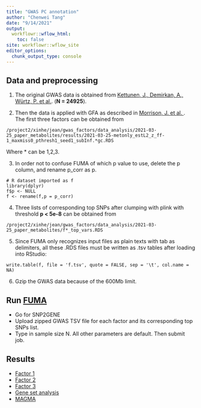 ```yaml
---
title: "GWAS PC annotation"
author: "Chenwei Tang"
date: "9/14/2021"
output:
  workflowr::wflow_html:
    toc: false
site: workflowr::wflow_site
editor_options:
  chunk_output_type: console
---
```


## Data and preprocessing

1. The original GWAS data is obtained from [Kettunen, J., Demirkan, A., Würtz, P. et al.](https://www.nature.com/articles/ncomms11122). (**N = 24925**).

2. Then the data is applied with GFA as described in [Morrison, J. et al. ](https://www.sugarsync.com/pf/D7756315_09926538_686664). The first three factors can be obtained from

```
/project2/xinhe/jean/gwas_factors/data_analysis/2021-03-25_paper_metabolites/results/2021-03-25-metonly_estL2_z_ff-1_maxmiss0_pthresh1_seed1_subInf.*gc.RDS

```

 Where * can be 1,2,3.
 
3. In order not to confuse FUMA of which p value to use, delete the p column, and rename p_corr as p.
```
# R dataset imported as f
library(dplyr)
f$p <- NULL
f <- rename(f,p = p_corr)

```

4. Three lists of corresponding top SNPs after clumping with plink with threshold **p < 5e-8** can be obtained from

```
/project2/xinhe/jean/gwas_factors/data_analysis/2021-03-25_paper_metabolites/f*_top_vars.RDS
```

5. Since FUMA only recognizes input files as plain texts with tab as delimiters, all these .RDS files must be written as .tsv tables after loading into RStudio:

```
write.table(f, file = 'f.tsv', quote = FALSE, sep = '\t', col.name = NA)

```
6. Gzip the GWAS data because of the 600Mb limit.

## Run [FUMA](https://fuma.ctglab.nl/)

* Go for SNP2GENE
* Upload zipped GWAS TSV file for each factor and its corresponding top SNPs list.
* Type in sample size N. All other parameters are default. Then submit job.

## Results
* [Factor 1](factor_1.html)
* [Factor 2](factor_2.html)
* [Factor 3](factor_3.html)
* [Gene set analysis](GS.html)
* [MAGMA](MAGMA.html)
